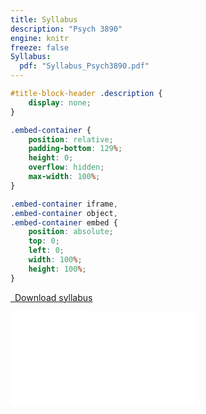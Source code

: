 ```yaml
---
title: Syllabus
description: "Psych 3890"
engine: knitr
freeze: false
Syllabus:
  pdf: "Syllabus_Psych3890.pdf"
---
```



```css
#title-block-header .description {
    display: none;
}
```

```css
.embed-container {
    position: relative;
    padding-bottom: 129%;
    height: 0;
    overflow: hidden;
    max-width: 100%;
}

.embed-container iframe,
.embed-container object,
.embed-container embed {
    position: absolute;
    top: 0;
    left: 0;
    width: 100%;
    height: 100%;
}
```

```{=html}
<p class="text-center">
  <a class="btn btn-primary btn-lg syllabus-download" href="Syllabus_Psych3890.pdf" target="_blank">
    <i class="fa-solid fa-file-arrow-down"></i>&ensp;Download syllabus
  </a>
</p>

<div class="embed-container">
  <iframe src="Syllabus_Psych3890.pdf" style="border: 0.5px"></iframe>
</div>
```

